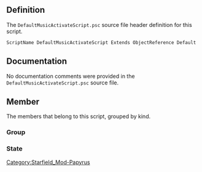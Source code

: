{{Script_Object_Summary
| title = DefaultMusicActivateScript
| name = [[SFM:Script-DefaultMusicActivateScript|DefaultMusicActivateScript]]
| extends = [[SFM:Script-ObjectReference|ObjectReference]] → [[SFM:Script-Form|Form]] → [[SFM:Script-ScriptObject|ScriptObject]]
| flags = Default
}}


== Definition ==
The <code>DefaultMusicActivateScript.psc</code> source file header definition for this script.

<source lang="papyrus">
ScriptName DefaultMusicActivateScript Extends ObjectReference Default
</source>


== Documentation ==
No documentation comments were provided in the <code>DefaultMusicActivateScript.psc</code> source file.


== Member ==
The members that belong to this script, grouped by kind.

=== Group ===
{{Script_Object_Member_Summary
| title = Required
| script = [[SFM:Script-DefaultMusicActivateScript|DefaultMusicActivateScript]]
| name = [[SFM:Script-DefaultMusicActivateScript/Required|Required]]
| kind = Group
}}

{{Script_Object_Member_Summary
| title = NoTouchy
| script = [[SFM:Script-DefaultMusicActivateScript|DefaultMusicActivateScript]]
| name = [[SFM:Script-DefaultMusicActivateScript/NoTouchy|NoTouchy]]
| kind = Group
| flags = CollapsedOnRef
}}

=== State ===
{{Script_Object_Member_Summary
| title = Waiting
| script = [[SFM:Script-DefaultMusicActivateScript|DefaultMusicActivateScript]]
| name = [[SFM:Script-DefaultMusicActivateScript/Waiting|Waiting]]
| kind = State
}}

{{Script_Object_Member_Summary
| title = Done
| script = [[SFM:Script-DefaultMusicActivateScript|DefaultMusicActivateScript]]
| name = [[SFM:Script-DefaultMusicActivateScript/Done|Done]]
| kind = State
}}


[[Category:Starfield_Mod-Papyrus]]
